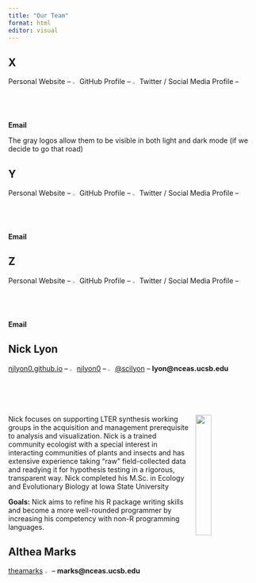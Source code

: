 ```yaml
---
title: "Our Team"
format: html
editor: visual
---
```


## X

Personal Website -- <img src="images/github_logo.png" width="2%"/> GitHub Profile -- <img src="images/twitter_logo.png" width="2%"/> Twitter / Social Media Profile -- **Email**

The gray logos allow them to be visible in both light and dark mode (if we decide to go that road)

## Y

Personal Website -- <img src="images/github_logo.png" width="2%"/> GitHub Profile -- <img src="images/twitter_logo.png" width="2%"/> Twitter / Social Media Profile -- **Email**

## Z

Personal Website -- <img src="images/github_logo.png" width="2%"/> GitHub Profile -- <img src="images/twitter_logo.png" width="2%"/> Twitter / Social Media Profile -- **Email**

## Nick Lyon

[njlyon0.github.io](https://njlyon0.github.io/) -- <img src="images/github_logo.png" width="2%"/> [njlyon0](https://github.com/njlyon0) -- <img src="images/twitter_logo.png" width="2%"/> [\@scilyon](https://twitter.com/scilyon) -- **lyon\@nceas.ucsb.edu**

<img src="images/nlyon.png" width="25%" align="right"/>

Nick focuses on supporting LTER synthesis working groups in the acquisition and management prerequisite to analysis and visualization. Nick is a trained community ecologist with a special interest in interacting communities of plants and insects and has extensive experience taking "raw" field-collected data and readying it for hypothesis testing in a rigorous, transparent way. Nick completed his M.Sc. in Ecology and Evolutionary Biology at Iowa State University

**Goals:** Nick aims to refine his R package writing skills and become a more well-rounded programmer by increasing his competency with non-R programming languages.

## Althea Marks

[theamarks](https://github.com/theamarks) <img src="images/github_logo.png" width="2%"/> -- **marks\@nceas.ucsb.edu**
